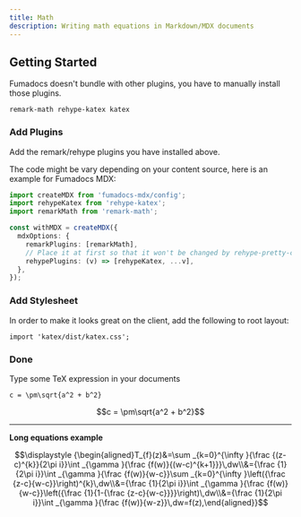 ```yaml
---
title: Math
description: Writing math equations in Markdown/MDX documents
---
```



## Getting Started

Fumadocs doesn't bundle with other plugins, you have to manually install
those plugins.

```package-install
remark-math rehype-katex katex
```

### Add Plugins

Add the remark/rehype plugins you have installed above.

The code might be vary depending on your content source, here is an example for Fumadocs MDX:

```ts
import createMDX from 'fumadocs-mdx/config';
import rehypeKatex from 'rehype-katex';
import remarkMath from 'remark-math';

const withMDX = createMDX({
  mdxOptions: {
    remarkPlugins: [remarkMath],
    // Place it at first so that it won't be changed by rehype-pretty-code
    rehypePlugins: (v) => [rehypeKatex, ...v],
  },
});
```

### Add Stylesheet

In order to make it looks great on the client, add the following to root layout:

```tsx
import 'katex/dist/katex.css';
```

### Done

Type some TeX expression in your documents

```mdx
c = \pm\sqrt{a^2 + b^2}
```

```math
c = \pm\sqrt{a^2 + b^2}
```

---

**Long equations example**

```math
\displaystyle {\begin{aligned}T_{f}(z)&=\sum _{k=0}^{\infty }{\frac {(z-c)^{k}}{2\pi i}}\int _{\gamma }{\frac {f(w)}{(w-c)^{k+1}}}\,dw\\&={\frac {1}{2\pi i}}\int _{\gamma }{\frac {f(w)}{w-c}}\sum _{k=0}^{\infty }\left({\frac {z-c}{w-c}}\right)^{k}\,dw\\&={\frac {1}{2\pi i}}\int _{\gamma }{\frac {f(w)}{w-c}}\left({\frac {1}{1-{\frac {z-c}{w-c}}}}\right)\,dw\\&={\frac {1}{2\pi i}}\int _{\gamma }{\frac {f(w)}{w-z}}\,dw=f(z),\end{aligned}}
```
